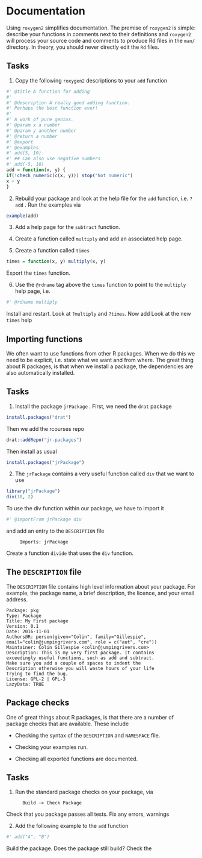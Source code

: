 # Documentation

Using `roxygen2` simplifies documentation\sidenote{The first package I wrote didn’t use \texttt{roxygen2} and it was a very painful experience.}. The premise of `roxygen2` is simple: describe your functions in comments next to their definitions and `roxygen2` will process your source code and comments to produce Rd files in the `man/` directory. In theory, you should never directly edit the `Rd` files.

## Tasks

1. Copy the following `roxygen2` descriptions to your `add` function

```r
#' @title A function for adding
#'
#' @description A really good adding function.
#' Perhaps the best function ever!
#'
#' A work of pure genius.
#' @param x a number
#' @param y another number
#' @return a number
#' @export
#' @examples
#' add(5, 10)
#' ## Can also use negative numbers
#' add(-5, 10)
add = function(x, y) {
if(!check_numeric(c(x, y))) stop("Not numeric")
x + y
}
```

2. Rebuild your package and look at the help file for the `add` function, i.e. `?add` . Run the examples via

\begin{table}[b]
  \centering
  \begin{tabular}{@{} ll}
    \toprule
    Tag name & Description \\
    \midrule
    \texttt{@title} & Short title for documentation page. \\
    \texttt{@description} & Longer description page. Skip a line for a \\
    &\qquad new paragraph.\\
    \texttt{@param} & Function parameter description. \\
    \texttt{@inheritParams} & Use the parameter definition from another function. \\
    \texttt{@export} & Add the function to the \texttt{NAMESPACE} file.\\
    \texttt{@return} & What does the function return, e.g. a data frame. \\
    \texttt{@examples} & Function examples (will be run when building). \\
    \texttt{@rdname} & Point multiple functions to the same help file,\\
    & \qquad e.g. \texttt{?substr}. \\
    \texttt{@seealso} & Pointers to other documentation pages. \\
    \texttt{@importFrom} & Import functions from other packages. \\
    \bottomrule
  \end{tabular}
  \caption{Useful \texttt{roxygen2} tags for documenting functions.}\label{T1.1}
\end{table}

```r
example(add)
```

3. Add a help page for the `subtract` function\sidenote{Install and restart.}.

4. Create a function called `multiply` and add an associated help page\sidenote{Install and restart.}.

5. Create a function called `times`

```r
times = function(x, y) multiply(x, y)
```

Export the `times` function\sidenote{Install and restart.}.

6. Use the `@rdname` tag above the `times` function to point to the `multiply` help page, i.e.

```r
#' @rdname multiply
```

Install and restart. Look at `?multiply` and `?times`. Now add \newline{\texttt{@examples} to the \texttt{times} function.} Look at the new `times` help \newline{page.}

## Importing functions

We often want to use functions from other R packages. When we do this we need to be explicit, i.e. state what we want and from where. The great thing about R packages, is that when we install a package, the dependencies are also automatically installed.

## Tasks

1. Install the package `jrPackage` . First, we need the `drat` package

```r
install.packages("drat")
```

Then we add the rcourses repo\sidenote{Run the \texttt{.libPaths()} function to see the repository location.}

```r
drat::addRepo("jr-packages")
```

Then install as usual

```r
install.packages("jrPackage")
```

2. The `jrPackage` contains a very useful function called `div` that we want to use

```r
library("jrPackage")
div(10, 2)
```

To use the div function within our package, we have to import it \newline{first}

```r
#' @importFrom jrPackage div
```

and add an entry to the `DESCRIPTION` file

```
     Imports: jrPackage
```

Create a function `divide` that uses the `div` function.

## The `DESCRIPTION` file

The `DESCRIPTION` file contains high level information about your package. For example, the package name, a brief description, the licence,
and your email address.

\indent{Open the \texttt{DESCRIPTION} file and update fields with relevant information. An example is given below.}

```
Package: pkg
Type: Package
Title: My First package
Version: 0.1
Date: 2016-11-01
Authors@R: person(given="Colin", family="Gillespie",
email="colin@jumpingrivers.com", role = c("aut", "cre"))
Maintainer: Colin Gillespie <colin@jumpingrivers.com>
Description: This is my very first package. It contains
exceedingly useful functions, such as add and subtract.
Make sure you add a couple of spaces to indent the
Description otherwise you will waste hours of your life
trying to find the bug.
License: GPL-2 | GPL-3
LazyData: TRUE
```

## Package checks

One of great things about R packages, is that there are a number of package checks that are available. These include

- Checking the syntax of the `DESCRIPTION` and `NAMESPACE` file.

- Checking your examples run.

- Checking all exported functions are documented.

## Tasks

1. Run the standard package checks on your package, via

```
      Build -> Check Package
```

Check that you package passes all tests\sidenote{CTRL + E.}. Fix any errors, warnings \newline{or notes.}

2. Add the following example to the `add` function

```r
#' add("A", "B")
```

Build the package. Does the package still build? Check the \newline{package. Does the package pass all tests?}
